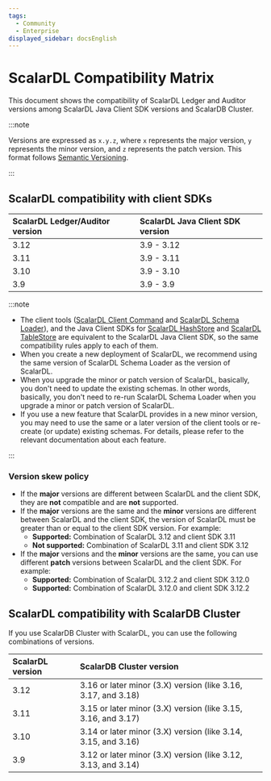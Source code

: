 ```yaml
---
tags:
  - Community
  - Enterprise
displayed_sidebar: docsEnglish
---
```


# ScalarDL Compatibility Matrix

This document shows the compatibility of ScalarDL Ledger and Auditor versions among ScalarDL Java Client SDK versions and ScalarDB Cluster.

:::note

Versions are expressed as `x.y.z`, where `x` represents the major version, `y` represents the minor version, and `z` represents the patch version. This format follows [Semantic Versioning](https://semver.org/).

:::

## ScalarDL compatibility with client SDKs

| ScalarDL Ledger/Auditor version | ScalarDL Java Client SDK version |
|:--------------------------------|:---------------------------------|
| 3.12                            | 3.9 - 3.12                       |
| 3.11                            | 3.9 - 3.11                       |
| 3.10                            | 3.9 - 3.10                       |
| 3.9                             | 3.9 - 3.9                        |

:::note

- The client tools ([ScalarDL Client Command](./scalardl-command-reference.mdx) and [ScalarDL Schema Loader](./schema-loader.mdx)), and the Java Client SDKs for [ScalarDL HashStore](./getting-started-hashstore.mdx) and [ScalarDL TableStore](./getting-started-tablestore.mdx) are equivalent to the ScalarDL Java Client SDK, so the same compatibility rules apply to each of them.
- When you create a new deployment of ScalarDL, we recommend using the same version of ScalarDL Schema Loader as the version of ScalarDL.
- When you upgrade the minor or patch version of ScalarDL, basically, you don't need to update the existing schemas. In other words, basically, you don't need to re-run ScalarDL Schema Loader when you upgrade a minor or patch version of ScalarDL.
- If you use a new feature that ScalarDL provides in a new minor version, you may need to use the same or a later version of the client tools or re-create (or update) existing schemas. For details, please refer to the relevant documentation about each feature.

:::

### Version skew policy

- If the **major** versions are different between ScalarDL and the client SDK, they are **not** compatible and are **not** supported.
- If the **major** versions are the same and the **minor** versions are different between ScalarDL and the client SDK, the version of ScalarDL must be greater than or equal to the client SDK version. For example:
  - **Supported:** Combination of ScalarDL 3.12 and client SDK 3.11
  - **Not supported:** Combination of ScalarDL 3.11 and client SDK 3.12
- If the **major** versions and the **minor** versions are the same, you can use different **patch** versions between ScalarDL and the client SDK. For example:
  - **Supported:** Combination of ScalarDL 3.12.2 and client SDK 3.12.0
  - **Supported:** Combination of ScalarDL 3.12.0 and client SDK 3.12.2

## ScalarDL compatibility with ScalarDB Cluster

If you use ScalarDB Cluster with ScalarDL, you can use the following combinations of versions.

| ScalarDL version | ScalarDB Cluster version                                      |
|:-----------------|:--------------------------------------------------------------|
| 3.12             | 3.16 or later minor (3.X) version (like 3.16, 3.17, and 3.18) |
| 3.11             | 3.15 or later minor (3.X) version (like 3.15, 3.16, and 3.17) |
| 3.10             | 3.14 or later minor (3.X) version (like 3.14, 3.15, and 3.16) |
| 3.9              | 3.12 or later minor (3.X) version (like 3.12, 3.13, and 3.14) |
